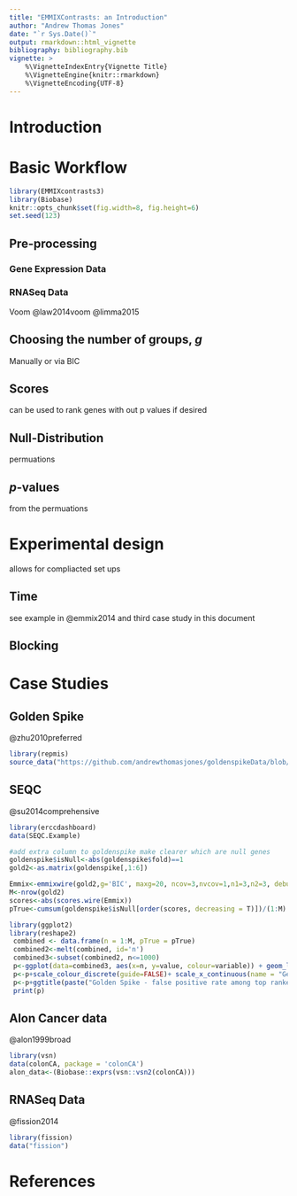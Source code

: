 ```yaml
---
title: "EMMIXContrasts: an Introduction"
author: "Andrew Thomas Jones"
date: "`r Sys.Date()`"
output: rmarkdown::html_vignette
bibliography: bibliography.bib
vignette: >
    %\VignetteIndexEntry{Vignette Title}
    %\VignetteEngine{knitr::rmarkdown}
    %\VignetteEncoding{UTF-8}
---
```


# Introduction

# Basic Workflow

```r
library(EMMIXcontrasts3)
library(Biobase)
knitr::opts_chunk$set(fig.width=8, fig.height=6) 
set.seed(123)
```
## Pre-processing

### Gene Expression Data

### RNASeq Data
Voom
@law2014voom
@limma2015

## Choosing the number of groups, *g*

Manually or via BIC



## Scores

can be used to rank genes with out p values if desired

## Null-Distribution

permuations

## *p*-values

from the permuations

# Experimental design

allows for compliacted set ups

## Time

see example in @emmix2014  and third case study in this document

## Blocking



# Case Studies

## Golden Spike
@zhu2010preferred
```r
library(repmis)
source_data("https://github.com/andrewthomasjones/goldenspikeData/blob/master/goldenspike.Rdata?raw=true")
```
## SEQC

@su2014comprehensive
```r
library(erccdashboard)
data(SEQC.Example)
```


```r
#add extra column to goldenspike make clearer which are null genes
goldenspike$isNull<-abs(goldenspike$fold)==1
gold2<-as.matrix(goldenspike[,1:6])

Emmix<-emmixwire(gold2,g='BIC', maxg=20, ncov=3,nvcov=1,n1=3,n2=3, debug=0,itmax=100,epsilon=1e-4)
M<-nrow(gold2)
scores<-abs(scores.wire(Emmix))
pTrue<-cumsum(goldenspike$isNull[order(scores, decreasing = T)])/(1:M)
```


```r
library(ggplot2)
library(reshape2)
 combined <- data.frame(n = 1:M, pTrue = pTrue)
 combined2<-melt(combined, id='n')
 combined3<-subset(combined2, n<=1000)
 p<-ggplot(data=combined3, aes(x=n, y=value, colour=variable)) + geom_line()
 p<-p+scale_colour_discrete(guide=FALSE)+ scale_x_continuous(name = "Gene Rank")+ scale_y_continuous(name = "FPR")+theme_classic() 
 p<-p+ggtitle(paste("Golden Spike - false positive rate among top ranked genes"))
 print(p)
```


## Alon Cancer data
@alon1999broad
```r
library(vsn)
data(colonCA, package = 'colonCA')
alon_data<-(Biobase::exprs(vsn::vsn2(colonCA)))
```

## RNASeq Data
@fission2014
```r
library(fission)
data("fission")
```
# References